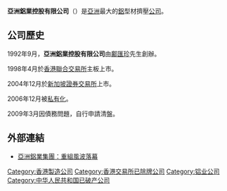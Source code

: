 {{Infobox Company 
| company_name = 亞洲鋁業控股有限公司
| company_logo = [[File:Asia_Alum_Logo.gif|280px]]
| company_type = 私人 
| foundation = 1992
| location = {{HK}} 
| key_people = [[Kwong_Wui_Chun|Kwong Wui Chun]] (主席)
| area_served = Global
| industry = [[鋁|鋁]]型材擠壓
| products = Aluminum Extruded and Fabricated Products
| revenue =  
| net_income = 
| num_employees = 
| parent = 
| subsid = 
| homepage = http://www.asiaalum.com/{{dead link|date=2017年11月 |bot=InternetArchiveBot |fix-attempted=yes }}
| footnotes =
}}

'''亞洲鋁業控股有限公司'''（{{sehk2|0930}}）是[[亞洲|亞洲]]最大的[[鋁|鋁]]型材擠壓[[公司|公司]]。

==公司歷史==
1992年9月，'''亞洲鋁業控股有限公司'''由[[鄺匯珍|鄺匯珍]]先生創辦。

1998年4月於[[香港聯合交易所|香港聯合交易所]]主板上市。

2004年12月於[[新加坡證券交易所|新加坡證券交易所]]上市。

2006年12月被[[私有化|私有化]]。  

2009年3月因債務問題，自行申請清盤。

==外部連結==  
*[http://hk.jrj.com.cn/2009/08/0503505694616.shtml 亞洲鋁業集團：重組風波落幕] {{Wayback|url=http://hk.jrj.com.cn/2009/08/0503505694616.shtml |date=20160310175945 }}

[[Category:香港製造公司|Category:香港製造公司]]
[[Category:香港交易所已除牌公司|Category:香港交易所已除牌公司]]
[[Category:铝业公司|Category:铝业公司]]
[[Category:中华人民共和国已破产公司|Category:中华人民共和国已破产公司]]
